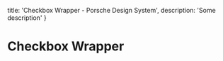 
  title: 'Checkbox Wrapper - Porsche Design System',
  description: 'Some description'
}

# Checkbox Wrapper <ComponentStatus tagName="p-checkbox-wrapper"></ComponentStatus>
